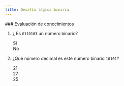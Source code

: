 ```yaml
---
title: Desafío lógica binaria
---
```




<Box>
### Evaluación de conocimientos

1. ¿ Es `0110103` un número binario?
    <MultipleChoice>
      <Option>
        Si
      </Option>
      <Option isCorrect>
        No
      </Option>
    </MultipleChoice>

2. ¿Qué número decimal es este número binario `10101`?

    <MultipleChoice>
      <Option isCorrect>
         21
      </Option>
      <Option>
        27
      </Option>
      <Option>
       25
      </Option>
    </MultipleChoice>
</Box>
